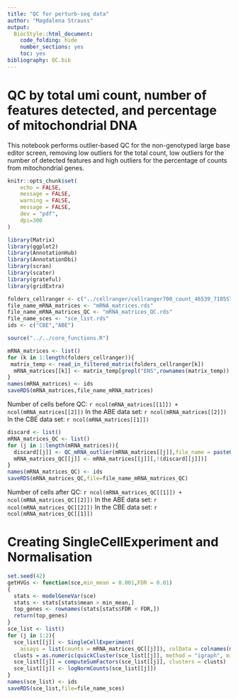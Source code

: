 ```yaml
---
title: "QC for perturb-seq data"
author: "Magdalena Strauss"
output:
  BiocStyle::html_document:
    code_folding: hide
    number_sections: yes
    toc: yes 
bibliography: QC.bib
---
```


# QC by total umi count, number of features detected, and percentage of mitochondrial DNA

This notebook performs outlier-based QC for the non-genotyped large base editor screen, removing low outliers for the total count, low outliers for the number of detected features and high outliers for the percentage of counts from mitochondrial genes.

```r
knitr::opts_chunk$set(
    echo = FALSE,
    message = FALSE,
    warning = FALSE,
    message = FALSE,
    dev = "pdf",
    dpi=300
)

library(Matrix)
library(ggplot2)
library(AnnotationHub)
library(AnnotationDbi)
library(scran)
library(scater)
library(grateful)
library(gridExtra)

folders_cellranger <- c("../cellranger/cellranger700_count_46539_7105STDY13259924_GRCh38-2020-A","../cellranger/cellranger700_count_46539_7105STDY13259926_GRCh38-2020-A")
file_name_mRNA_matrices <- "mRNA_matrices.rds"
file_name_mRNA_matrices_QC <- "mRNA_matrices_QC.rds"
file_name_sces <- "sce_list.rds"
ids <- c("CBE","ABE")

source("../../core_functions.R")
```


```r
mRNA_matrices <- list()
for (k in 1:length(folders_cellranger)){
 matrix_temp <- read_in_filtered_matrix(folders_cellranger[k])
  mRNA_matrices[[k]] <- matrix_temp[grepl("ENS",rownames(matrix_temp)),]
}
names(mRNA_matrices) <- ids
saveRDS(mRNA_matrices,file_name_mRNA_matrices)
```

Number of cells before QC: `r ncol(mRNA_matrices[[1]]) + ncol(mRNA_matrices[[2]])`
In the ABE data set: `r ncol(mRNA_matrices[[2]])`
In the CBE data set: `r ncol(mRNA_matrices[[1]])`

```r
discard <- list()
mRNA_matrices_QC <- list()
for (j in 1:length(mRNA_matrices)){
  discard[[j]] <- QC_mRNA_outlier(mRNA_matrices[[j]],file_name = paste0("Sample_",ids[j]))
  mRNA_matrices_QC[[j]] <- mRNA_matrices[[j]][,!(discard[[j]])]
}
names(mRNA_matrices_QC) <- ids
saveRDS(mRNA_matrices_QC,file=file_name_mRNA_matrices_QC)
```

Number of cells after QC: `r ncol(mRNA_matrices_QC[[1]]) + ncol(mRNA_matrices_QC[[2]])`
In the ABE data set: `r ncol(mRNA_matrices_QC[[2]])`
In the CBE data set: `r ncol(mRNA_matrices_QC[[1]])`

# Creating SingleCellExperiment and Normalisation

```r
set.seed(42)
getHVGs <- function(sce,min_mean = 0.001,FDR = 0.01)
{
  stats <- modelGeneVar(sce)
  stats <- stats[stats$mean > min_mean,]
  top_genes <- rownames(stats[stats$FDR < FDR,])
  return(top_genes)
}
sce_list <- list()
for (j in 1:2){
  sce_list[[j]] <- SingleCellExperiment(
    assays = list(counts = mRNA_matrices_QC[[j]]), colData = colnames(mRNA_matrices_QC[[j]]))
  clusts = as.numeric(quickCluster(sce_list[[j]], method = "igraph", min.size = 100))
  sce_list[[j]] = computeSumFactors(sce_list[[j]], clusters = clusts)
  sce_list[[j]] <- logNormCounts(sce_list[[j]])
}
names(sce_list) <- ids
saveRDS(sce_list,file=file_name_sces)
```



